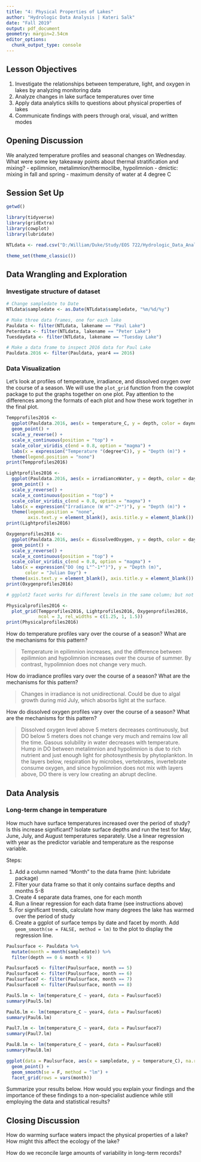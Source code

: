 ```yaml
---
title: "4: Physical Properties of Lakes"
author: "Hydrologic Data Analysis | Kateri Salk"
date: "Fall 2019"
output: pdf_document
geometry: margin=2.54cm
editor_options: 
  chunk_output_type: console
---
```


## Lesson Objectives
1. Investigate the relationships between temperature, light, and oxygen in lakes by analyzing monitoring data
2. Analyze changes in lake surface temperatures over time
3. Apply data analytics skills to questions about physical properties of lakes
4. Communicate findings with peers through oral, visual, and written modes

## Opening Discussion
We analyzed temperature profiles and seasonal changes on Wednesday. What were some key takeaway points about thermal stratification and mixing?
- epilimnion, metalimnion/thermoclibe, hypolimnion
- dmictic: mixing in fall and spring
- maximum density of water at 4 degree C
 
## Session Set Up
```r
getwd()

library(tidyverse)
library(gridExtra)
library(cowplot)
library(lubridate)

NTLdata <- read.csv("D:/William/Duke/Study/EOS 722/Hydrologic_Data_Analysis/Data/Raw/NTL-LTER_Lake_ChemistryPhysics_Raw.csv")

theme_set(theme_classic())

```

## Data Wrangling and Exploration

### Investigate structure of dataset

```r
# Change sampledate to Date
NTLdata$sampledate <- as.Date(NTLdata$sampledate, "%m/%d/%y")

# Make three data frames, one for each lake
Pauldata <- filter(NTLdata, lakename == "Paul Lake")
Peterdata <- filter(NTLdata, lakename == "Peter Lake")
Tuesdaydata <- filter(NTLdata, lakename == "Tuesday Lake")

# Make a data frame to inspect 2016 data for Paul Lake
Pauldata.2016 <- filter(Pauldata, year4 == 2016)

```

### Data Visualization

Let's look at profiles of temperature, irradiance, and dissolved oxygen over the course of a season. We will use the `plot_grid` function from the cowplot package to put the graphs together on one plot. Pay attention to the differences among the formats of each plot and how these work together in the final plot. 

```r
Tempprofiles2016 <- 
  ggplot(Pauldata.2016, aes(x = temperature_C, y = depth, color = daynum)) +
  geom_point() +
  scale_y_reverse() +
  scale_x_continuous(position = "top") +
  scale_color_viridis_c(end = 0.8, option = "magma") +
  labs(x = expression("Temperature "(degree*C)), y = "Depth (m)") +
  theme(legend.position = "none")
print(Tempprofiles2016)

Lightprofiles2016 <- 
  ggplot(Pauldata.2016, aes(x = irradianceWater, y = depth, color = daynum)) +
  geom_point() +
  scale_y_reverse() +
  scale_x_continuous(position = "top") +
  scale_color_viridis_c(end = 0.8, option = "magma") +
  labs(x = expression("Irradiance (W m"^-2*")"), y = "Depth (m)") +
  theme(legend.position = "none", 
        axis.text.y = element_blank(), axis.title.y = element_blank())
print(Lightprofiles2016)

Oxygenprofiles2016 <- 
  ggplot(Pauldata.2016, aes(x = dissolvedOxygen, y = depth, color = daynum)) +
  geom_point() +
  scale_y_reverse() +
  scale_x_continuous(position = "top") +
  scale_color_viridis_c(end = 0.8, option = "magma") +
  labs(x = expression("DO (mg L"^-1*")"), y = "Depth (m)", 
       color = "Julian Day") +
  theme(axis.text.y = element_blank(), axis.title.y = element_blank())
print(Oxygenprofiles2016)

# ggplot2 facet works for different levels in the same column; but not for different columns.

Physicalprofiles2016 <- 
  plot_grid(Tempprofiles2016, Lightprofiles2016, Oxygenprofiles2016, 
            ncol = 3, rel_widths = c(1.25, 1, 1.5))
print(Physicalprofiles2016)

```

How do temperature profiles vary over the course of a season? What are the mechanisms for this pattern?

> Temperature in epilimnion increases, and the difference between epilimnion and hypolimnion increases over the course of summer. By contrast, hypolimnion does not change very much.

How do irradiance profiles vary over the course of a season? What are the mechanisms for this pattern?

> Changes in irradiance is not unidirectional. Could be due to algal growth during mid July, which absorbs light at the surface.

How do dissolved oxygen profiles vary over the course of a season? What are the mechanisms for this pattern?

> Dissolved oxygen level above 5 meters decreases continuously, but DO below 5 meters does not change very much and remains low all the time. Gasous solubility in water decreases with temperature. Hump in DO between metalimnion and hypolimnion is due to rich nutrient and just enough light for photosynthesis by phytoplankton. In the layers below, respiration by microbes, vertebrates, invertebrate consume oxygen, and since hypolimnion does not mix with layers above, DO there is very low creating an abrupt decline.


## Data Analysis

### Long-term change in temperature
How much have surface temperatures increased over the period of study? Is this increase significant? Isolate surface depths and run the test for May, June, July, and August temperatures separately. Use a linear regression with year as the predictor variable and temperature as the response variable.

Steps: 

1. Add a column named "Month" to the data frame (hint: lubridate package)
2. Filter your data frame so that it only contains surface depths and months 5-8
3. Create 4 separate data frames, one for each month
4. Run a linear regression for each data frame (see instructions above)
5. For significant trends, calculate how many degrees the lake has warmed over the period of study
5. Create a ggplot of surface temps by date and facet by month. Add `geom_smooth(se = FALSE, method = lm)` to the plot to display the regression line.

```r
Paulsurface <- Pauldata %>%
  mutate(month = month(sampledate)) %>%
  filter(depth == 0 & month < 9)

Paulsurface5 <- filter(Paulsurface, month == 5)
Paulsurface6 <- filter(Paulsurface, month == 6)
Paulsurface7 <- filter(Paulsurface, month == 7)
Paulsurface8 <- filter(Paulsurface, month == 8)

Paul5.lm <- lm(temperature_C ~ year4, data = Paulsurface5)
summary(Paul5.lm)

Paul6.lm <- lm(temperature_C ~ year4, data = Paulsurface6)
summary(Paul6.lm)

Paul7.lm <- lm(temperature_C ~ year4, data = Paulsurface7)
summary(Paul7.lm)

Paul8.lm <- lm(temperature_C ~ year4, data = Paulsurface8)
summary(Paul8.lm)

ggplot(data = Paulsurface, aes(x = sampledate, y = temperature_C), na.rm = T) +
  geom_point() +
  geom_smooth(se = F, method = "lm") +
  facet_grid(rows = vars(month))

```

Summarize your results below. How would you explain your findings and the importance of these findings to a non-specialist audience while still employing the data and statistical results?

>

## Closing Discussion
How do warming surface waters impact the physical properties of a lake? How might this affect the ecology of the lake?

How do we reconcile large amounts of variability in long-term records?
